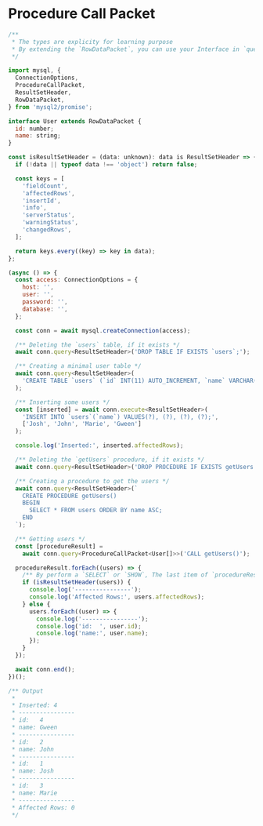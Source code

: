 
# Procedure Call Packet

<Tabs>
  <TabItem value='index.ts' default>

```js
/**
 * The types are explicity for learning purpose
 * By extending the `RowDataPacket`, you can use your Interface in `query` and `execute`
 */

import mysql, {
  ConnectionOptions,
  ProcedureCallPacket,
  ResultSetHeader,
  RowDataPacket,
} from 'mysql2/promise';

interface User extends RowDataPacket {
  id: number;
  name: string;
}

const isResultSetHeader = (data: unknown): data is ResultSetHeader => {
  if (!data || typeof data !== 'object') return false;

  const keys = [
    'fieldCount',
    'affectedRows',
    'insertId',
    'info',
    'serverStatus',
    'warningStatus',
    'changedRows',
  ];

  return keys.every((key) => key in data);
};

(async () => {
  const access: ConnectionOptions = {
    host: '',
    user: '',
    password: '',
    database: '',
  };

  const conn = await mysql.createConnection(access);

  /** Deleting the `users` table, if it exists */
  await conn.query<ResultSetHeader>('DROP TABLE IF EXISTS `users`;');

  /** Creating a minimal user table */
  await conn.query<ResultSetHeader>(
    'CREATE TABLE `users` (`id` INT(11) AUTO_INCREMENT, `name` VARCHAR(50), PRIMARY KEY (`id`));'
  );

  /** Inserting some users */
  const [inserted] = await conn.execute<ResultSetHeader>(
    'INSERT INTO `users`(`name`) VALUES(?), (?), (?), (?);',
    ['Josh', 'John', 'Marie', 'Gween']
  );

  console.log('Inserted:', inserted.affectedRows);

  /** Deleting the `getUsers` procedure, if it exists */
  await conn.query<ResultSetHeader>('DROP PROCEDURE IF EXISTS getUsers');

  /** Creating a procedure to get the users */
  await conn.query<ResultSetHeader>(`
    CREATE PROCEDURE getUsers()
    BEGIN
      SELECT * FROM users ORDER BY name ASC;
    END
  `);

  /** Getting users */
  const [procedureResult] =
    await conn.query<ProcedureCallPacket<User[]>>('CALL getUsers()');

  procedureResult.forEach((users) => {
    /** By perform a `SELECT` or `SHOW`, The last item of `procedureResult` always be a `ResultSetHeader` */
    if (isResultSetHeader(users)) {
      console.log('----------------');
      console.log('Affected Rows:', users.affectedRows);
    } else {
      users.forEach((user) => {
        console.log('----------------');
        console.log('id:  ', user.id);
        console.log('name:', user.name);
      });
    }
  });

  await conn.end();
})();

/** Output
 *
 * Inserted: 4
 * ----------------
 * id:   4
 * name: Gween
 * ----------------
 * id:   2
 * name: John
 * ----------------
 * id:   1
 * name: Josh
 * ----------------
 * id:   3
 * name: Marie
 * ----------------
 * Affected Rows: 0
 */
```

  </TabItem>
</Tabs>
